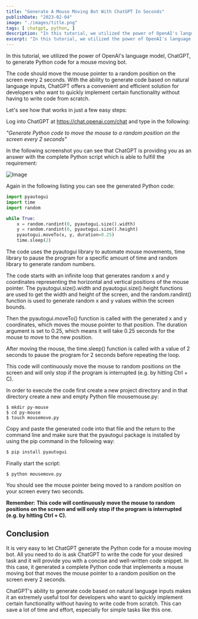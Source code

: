 ```yaml
---
title: "Generate A Mouse Moving Bot With ChatGPT In Seconds"
publishDate: "2023-02-04"
image: "./images/title.png"
tags: [ chatgpt, python, ]
description: "In this tutorial, we utilized the power of OpenAI's language model, ChatGPT, to generate Python code for a mouse moving bot." 
excerpt: "In this tutorial, we utilized the power of OpenAI's language model, ChatGPT, to generate Python code for a mouse moving bot."
---
```


In this tutorial, we utilized the power of OpenAI's language model, ChatGPT, to generate Python code for a mouse moving bot.

The code should move the mouse pointer to a random position on the screen every 2 seconds. With the ability to generate code based on natural language inputs, ChatGPT offers a convenient and efficient solution for developers who want to quickly implement certain functionality without having to write code from scratch.

Let's see how that works in just a few easy steps:

Log into ChatGPT at https://chat.openai.com/chat and type in the following:

_"Generate Python code to move the mouse to a random position on the screen every 2 seconds"_

In the following screenshot you can see that ChatGPT is providing you as an answer with the complete Python script which is able to fulfill the requirement:

![Image](images/10.png)

Again in the following listing you can see the generated Python code:

```python
import pyautogui
import time
import random

while True:
    x = random.randint(0, pyautogui.size().width)
    y = random.randint(0, pyautogui.size().height)
    pyautogui.moveTo(x, y, duration=0.25)
    time.sleep(2)
```

The code uses the pyautogui library to automate mouse movements, time library to pause the program for a specific amount of time and random library to generate random numbers.

The code starts with an infinite loop that generates random x and y coordinates representing the horizontal and vertical positions of the mouse pointer. The pyautogui.size().width and pyautogui.size().height functions are used to get the width and height of the screen, and the random.randint() function is used to generate random x and y values within the screen bounds.

Then the pyautogui.moveTo() function is called with the generated x and y coordinates, which moves the mouse pointer to that position. The duration argument is set to 0.25, which means it will take 0.25 seconds for the mouse to move to the new position.

After moving the mouse, the time.sleep() function is called with a value of 2 seconds to pause the program for 2 seconds before repeating the loop.

This code will continuously move the mouse to random positions on the screen and will only stop if the program is interrupted (e.g. by hitting Ctrl + C).

In order to execute the code first create a new project directory and in that directory create a new and empty Python file mousemouse.py:

```shell
$ mkdir py-mouse
$ cd py-mouse
$ touch mousemove.py
```

Copy and paste the generated code into that file and the return to the command line and make sure that the pyautogui package is installed by using the pip command in the following way:

```bash
$ pip install pyautogui
```

Finally start the script:

```
$ python mousemove.py
```

You should see the mouse pointer being moved to a random position on your screen every two seconds.

__Remember:__
__This code will continuously move the mouse to random positions on the screen and will only stop if the program is interrupted (e.g. by hitting Ctrl + C).__

## Conclusion

It is very easy to let ChatGPT generate the Python code for a mouse moving bot. All you need to do is ask ChatGPT to write the code for your desired task and it will provide you with a concise and well-written code snippet. In this case, it generated a complete Python code that implements a mouse moving bot that moves the mouse pointer to a random position on the screen every 2 seconds.

ChatGPT's ability to generate code based on natural language inputs makes it an extremely useful tool for developers who want to quickly implement certain functionality without having to write code from scratch. This can save a lot of time and effort, especially for simple tasks like this one.
